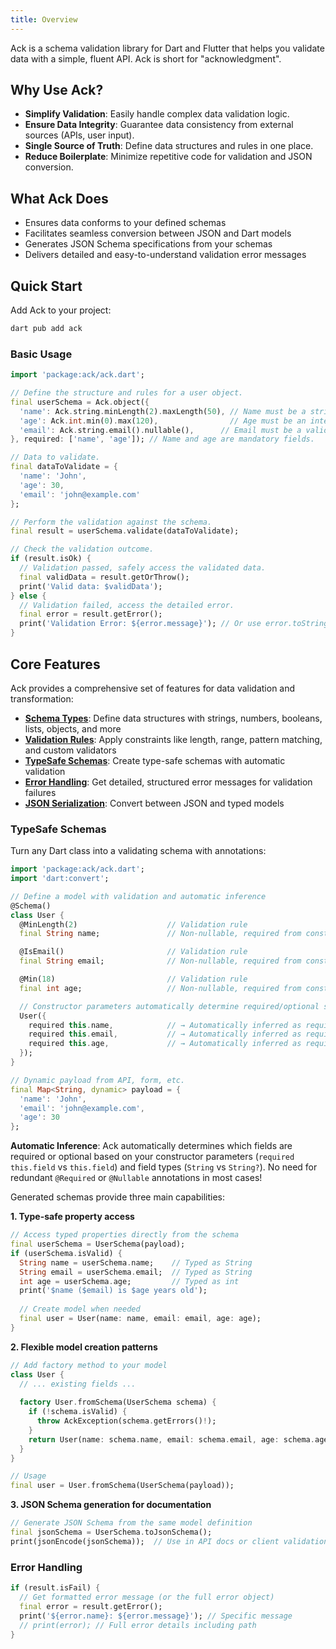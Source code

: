 ```yaml
---
title: Overview
---
```

Ack is a schema validation library for Dart and Flutter that helps you validate data with a simple, fluent API. Ack is short for "acknowledgment".

## Why Use Ack?

- **Simplify Validation**: Easily handle complex data validation logic.
- **Ensure Data Integrity**: Guarantee data consistency from external sources (APIs, user input).
- **Single Source of Truth**: Define data structures and rules in one place.
- **Reduce Boilerplate**: Minimize repetitive code for validation and JSON conversion.

## What Ack Does

- Ensures data conforms to your defined schemas
- Facilitates seamless conversion between JSON and Dart models
- Generates JSON Schema specifications from your schemas
- Delivers detailed and easy-to-understand validation error messages

## Quick Start

Add Ack to your project:

```bash
dart pub add ack
```

### Basic Usage

```dart
import 'package:ack/ack.dart';

// Define the structure and rules for a user object.
final userSchema = Ack.object({
  'name': Ack.string.minLength(2).maxLength(50), // Name must be a string between 2 and 50 chars.
  'age': Ack.int.min(0).max(120),                // Age must be an integer between 0 and 120.
  'email': Ack.string.email().nullable(),      // Email must be a valid format, but can be null.
}, required: ['name', 'age']); // Name and age are mandatory fields.

// Data to validate.
final dataToValidate = {
  'name': 'John',
  'age': 30,
  'email': 'john@example.com'
};

// Perform the validation against the schema.
final result = userSchema.validate(dataToValidate);

// Check the validation outcome.
if (result.isOk) {
  // Validation passed, safely access the validated data.
  final validData = result.getOrThrow();
  print('Valid data: $validData');
} else {
  // Validation failed, access the detailed error.
  final error = result.getError();
  print('Validation Error: ${error.message}'); // Or use error.toString() for full details.
}
```

## Core Features

Ack provides a comprehensive set of features for data validation and transformation:

- **[Schema Types](/core-concepts/schemas)**: Define data structures with strings, numbers, booleans, lists, objects, and more
- **[Validation Rules](/core-concepts/validation)**: Apply constraints like length, range, pattern matching, and custom validators
- **[TypeSafe Schemas](/core-concepts/typesafe-schemas)**: Create type-safe schemas with automatic validation
- **[Error Handling](/core-concepts/error-handling)**: Get detailed, structured error messages for validation failures
- **[JSON Serialization](/core-concepts/json-serialization)**: Convert between JSON and typed models

### TypeSafe Schemas

Turn any Dart class into a validating schema with annotations:

```dart
import 'package:ack/ack.dart';
import 'dart:convert';

// Define a model with validation and automatic inference
@Schema()
class User {
  @MinLength(2)                    // Validation rule
  final String name;               // Non-nullable, required from constructor

  @IsEmail()                       // Validation rule
  final String email;              // Non-nullable, required from constructor

  @Min(18)                         // Validation rule
  final int age;                   // Non-nullable, required from constructor

  // Constructor parameters automatically determine required/optional status
  User({
    required this.name,            // → Automatically inferred as required
    required this.email,           // → Automatically inferred as required
    required this.age,             // → Automatically inferred as required
  });
}

// Dynamic payload from API, form, etc.
final Map<String, dynamic> payload = {
  'name': 'John',
  'email': 'john@example.com',
  'age': 30
};
```

**Automatic Inference**: Ack automatically determines which fields are required or optional based on your constructor parameters (`required this.field` vs `this.field`) and field types (`String` vs `String?`). No need for redundant `@Required` or `@Nullable` annotations in most cases!

Generated schemas provide three main capabilities:

**1. Type-safe property access**

```dart
// Access typed properties directly from the schema
final userSchema = UserSchema(payload);
if (userSchema.isValid) {
  String name = userSchema.name;    // Typed as String
  String email = userSchema.email;  // Typed as String
  int age = userSchema.age;         // Typed as int
  print('$name ($email) is $age years old');
  
  // Create model when needed
  final user = User(name: name, email: email, age: age);
}
```

**2. Flexible model creation patterns**

```dart
// Add factory method to your model
class User {
  // ... existing fields ...
  
  factory User.fromSchema(UserSchema schema) {
    if (!schema.isValid) {
      throw AckException(schema.getErrors()!);
    }
    return User(name: schema.name, email: schema.email, age: schema.age);
  }
}

// Usage
final user = User.fromSchema(UserSchema(payload));
```

**3. JSON Schema generation for documentation**

```dart
// Generate JSON Schema from the same model definition
final jsonSchema = UserSchema.toJsonSchema();
print(jsonEncode(jsonSchema));  // Use in API docs or client validation
```

### Error Handling

```dart
if (result.isFail) {
  // Get formatted error message (or the full error object)
  final error = result.getError();
  print('${error.name}: ${error.message}'); // Specific message
  // print(error); // Full error details including path
}
```